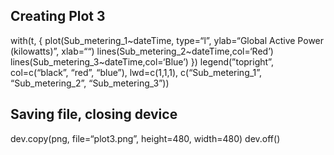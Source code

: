 ## Creating Plot 3
with(t, {
    plot(Sub_metering_1~dateTime, type="l",
         ylab="Global Active Power (kilowatts)", xlab="")
    lines(Sub_metering_2~dateTime,col='Red')
    lines(Sub_metering_3~dateTime,col='Blue')
  })
legend("topright", col=c("black", "red", "blue"), lwd=c(1,1,1), 
         c("Sub_metering_1", "Sub_metering_2", "Sub_metering_3"))
         
## Saving file, closing device
dev.copy(png, file="plot3.png", height=480, width=480)
dev.off()